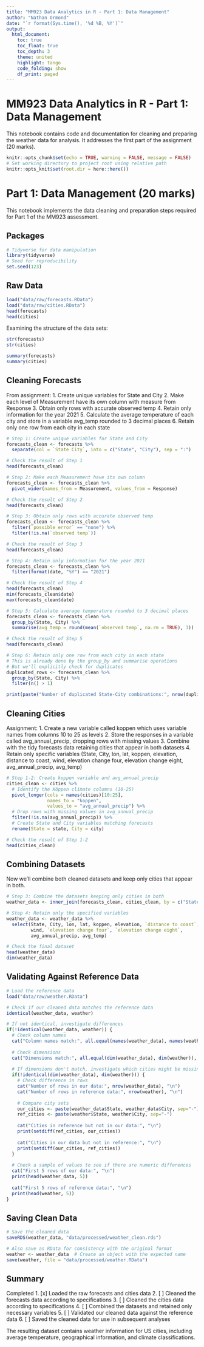 ```yaml
---
title: "MM923 Data Analytics in R - Part 1: Data Management"
author: "Nathan Ormond"
date: "`r format(Sys.time(), '%d %B, %Y')`"
output: 
  html_document:
    toc: true
    toc_float: true
    toc_depth: 3
    theme: united
    highlight: tango
    code_folding: show
    df_print: paged
---
```


# MM923 Data Analytics in R - Part 1: Data Management
This notebook contains code and documentation for cleaning and preparing the weather data for analysis. It addresses the first part of the assignment (20 marks).


```r
knitr::opts_chunk$set(echo = TRUE, warning = FALSE, message = FALSE)
# Set working directory to project root using relative path
knitr::opts_knit$set(root.dir = here::here())
```

# Part 1: Data Management (20 marks)

This notebook implements the data cleaning and preparation steps required for Part 1 of the MM923 assessment.

## Packages

```r
# Tidyverse for data manipulation
library(tidyverse)  
# Seed for reproducibility
set.seed(123)
```

## Raw Data

```r
load("data/raw/forecasts.RData")
load("data/raw/cities.RData")
head(forecasts)
head(cities)
```

Examining the structure of the data sets: 

```r
str(forecasts)
str(cities)

summary(forecasts)
summary(cities)
```

## Cleaning Forecasts
From assignment:
1. Create unique variables for State and City
2. Make each level of Measurement have its own column with measure from Response
3. Obtain only rows with accurate observed temp
4. Retain only information for the year 2021
5. Calculate the average temperature of each city and store in a variable avg_temp rounded to 3 decimal places
6. Retain only one row from each city in each state

```r
# Step 1: Create unique variables for State and City
forecasts_clean <- forecasts %>%
  separate(col = `State City`, into = c("State", "City"), sep = ":")

# Check the result of Step 1
head(forecasts_clean)

# Step 2: Make each Measurement have its own column
forecasts_clean <- forecasts_clean %>%
  pivot_wider(names_from = Measurement, values_from = Response)

# Check the result of Step 2
head(forecasts_clean)

# Step 3: Obtain only rows with accurate observed temp
forecasts_clean <- forecasts_clean %>%
  filter(`possible error` == "none") %>%
  filter(!is.na(`observed temp`))

# Check the result of Step 3
head(forecasts_clean)

# Step 4: Retain only information for the year 2021
forecasts_clean <- forecasts_clean %>%
  filter(format(date, "%Y") == "2021")

# Check the result of Step 4
head(forecasts_clean)
min(forecasts_clean$date)
max(forecasts_clean$date)

# Step 5: Calculate average temperature rounded to 3 decimal places
forecasts_clean <- forecasts_clean %>%
  group_by(State, City) %>%
  summarise(avg_temp = round(mean(`observed temp`, na.rm = TRUE), 3))

# Check the result of Step 5
head(forecasts_clean)

# Step 6: Retain only one row from each city in each state
# This is already done by the group_by and summarise operations
# But we'll explicitly check for duplicates
duplicated_rows <- forecasts_clean %>%
  group_by(State, City) %>%
  filter(n() > 1)

print(paste("Number of duplicated State-City combinations:", nrow(duplicated_rows)))
```

## Cleaning Cities 
Assignment:
1. Create a new variable called koppen which uses variable names from columns 10 to 25 as levels
2. Store the responses in a variable called avg_annual_precip, dropping rows with missing values
3. Combine with the tidy forecasts data retaining cities that appear in both datasets
4. Retain only specific variables (State, City, lon, lat, koppen, elevation, distance to coast, wind, elevation change four, elevation change eight, avg_annual_precip, avg_temp)
```r
# Step 1-2: Create koppen variable and avg_annual_precip
cities_clean <- cities %>%
  # Identify the Köppen climate columns (10-25)
  pivot_longer(cols = names(cities)[10:25], 
               names_to = "koppen", 
               values_to = "avg_annual_precip") %>%
  # Drop rows with missing values in avg_annual_precip
  filter(!is.na(avg_annual_precip)) %>%
  # Create State and City variables matching forecasts
  rename(State = state, City = city)

# Check the result of Step 1-2
head(cities_clean)
```

## Combining Datasets
Now we'll combine both cleaned datasets and keep only cities that appear in both.

```r
# Step 3: Combine the datasets keeping only cities in both
weather_data <- inner_join(forecasts_clean, cities_clean, by = c("State", "City"))

# Step 4: Retain only the specified variables
weather_data <- weather_data %>%
  select(State, City, lon, lat, koppen, elevation, `distance to coast`, 
         wind, `elevation change four`, `elevation change eight`, 
         avg_annual_precip, avg_temp)

# Check the final dataset
head(weather_data)
dim(weather_data)
```

## Validating Against Reference Data

```r
# Load the reference data
load("data/raw/weather.RData")

# Check if our cleaned data matches the reference data
identical(weather_data, weather)

# If not identical, investigate differences
if(!identical(weather_data, weather)) {
  # Check column names
  cat("Column names match:", all.equal(names(weather_data), names(weather)), "\n")
  
  # Check dimensions
  cat("Dimensions match:", all.equal(dim(weather_data), dim(weather)), "\n")
  
  # If dimensions don't match, investigate which cities might be missing
  if(!identical(dim(weather_data), dim(weather))) {
    # Check difference in rows
    cat("Number of rows in our data:", nrow(weather_data), "\n")
    cat("Number of rows in reference data:", nrow(weather), "\n")
    
    # Compare city sets
    our_cities <- paste(weather_data$State, weather_data$City, sep="-")
    ref_cities <- paste(weather$State, weather$City, sep="-")
    
    cat("Cities in reference but not in our data:", "\n")
    print(setdiff(ref_cities, our_cities))
    
    cat("Cities in our data but not in reference:", "\n")
    print(setdiff(our_cities, ref_cities))
  }
  
  # Check a sample of values to see if there are numeric differences
  cat("First 5 rows of our data:", "\n")
  print(head(weather_data, 5))
  
  cat("First 5 rows of reference data:", "\n")
  print(head(weather, 5))
}
```

## Saving Clean Data
```r
# Save the cleaned data
saveRDS(weather_data, "data/processed/weather_clean.rds")

# Also save as RData for consistency with the original format
weather <- weather_data  # Create an object with the expected name
save(weather, file = "data/processed/weather.RData")
```

## Summary

Completed
1. [x] Loaded the raw forecasts and cities data
2. [ ] Cleaned the forecasts data according to specifications
3. [ ] Cleaned the cities data according to specifications
4. [ ] Combined the datasets and retained only necessary variables
5. [ ] Validated our cleaned data against the reference data
6. [ ] Saved the cleaned data for use in subsequent analyses

The resulting dataset contains weather information for US cities, including average temperature, geographical information, and climate classifications.


